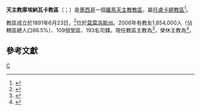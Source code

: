 {{Refimprove|time=2019-09-29T06:39:03+00:00}}
{{NoteTA
|1=zh-hk:雷蒙; zh-tw:雷孟;
}}
{{Infobox Roman Catholic diocese
|Roman Catholic Diocese of = 天主教庫埃納瓦卡教區
|Latin name of diocese = Dioecesis Cuernavacensis
|border = catholic
|image = BackCathedralCV.JPG
|caption =聖母升天主教座堂
|location = [[墨西哥|墨西哥]]
|territory =[[莫雷洛斯州|莫雷洛斯州]]
|population = 1,854,000
|rite = 拉丁禮
|patron = 
|province = [[天主教托盧卡總教區|托盧卡]]
|established = 1891年
|cathedral = 聖母升天主教座堂
|副主教座堂 =
|leadership = 主教
|website =[http://www.diocesisdecuernavaca.org.mx/ 官方網頁]
|pope = {{incumbent pope}}
|ordinary = {{link-es|拉蒙·卡斯特羅-卡斯特羅|Ramón Castro Castro}}
|coadjutor bishop = 
|auxiliary =
|emeritus = {{link-en|傅倫里·奧爾韋拉-奧喬阿|Florencio Olvera Ochoa}}
}}

'''天主教庫埃納瓦卡教區'''（{{lang-la|Dioecesis Cuernavacensis}}；{{lang-es|Diócesis de Cuernavaca}}）是[[墨西哥|墨西哥]]一個[[羅馬天主教|羅馬天主教]][[教區|教區]]，屬[[天主教托盧卡總教區|托盧卡總教區]]<ref>{{cite press release |title=Resignations and Appointments, 28.09.2019 |url=https://press.vatican.va/content/salastampa/en/bollettino/pubblico/2019/09/28/190928d.html |publisher=Holy See Press Office |accessdate=2019-09-28 |archiveurl=https://web.archive.org/web/20190928120449/https://press.vatican.va/content/salastampa/en/bollettino/pubblico/2019/09/28/190928d.html |archivedate=2019-09-28 |language=en |date=2019-09-28 |dead-url=no }}</ref>。

教區成立於1891年6月23日，<ref>{{Cite web |url=http://www.diocesisdecuernavaca.org.mx/Diocesis_de_Cuernavaca/Historia.html |title=Historia |access-date=2013-09-30 |archive-url=https://web.archive.org/web/20160305045025/http://www.diocesisdecuernavaca.org.mx/Diocesis_de_Cuernavaca/Historia.html |archive-date=2016-03-05 |dead-url=yes }}</ref>位於[[莫雷洛斯州|莫雷洛斯州]]。2006年有教友1,854,000人（佔轄區總人口86.5%）、109個堂區、193名司鐸。現任教區主教為{{link-es|雷蒙·卡斯特羅-卡斯特羅|Ramón Castro Castro}}<ref>{{cite press release |title=RINUNCE E NOMINE, 15.05.2013 |url=https://press.vatican.va/content/salastampa/it/bollettino/pubblico/2013/05/15/0299/00680.html |publisher=Sala Stampa della Santa Sede |accessdate=2019-09-29 |archiveurl=https://web.archive.org/web/20190929063659/https://press.vatican.va/content/salastampa/it/bollettino/pubblico/2013/05/15/0299/00680.html |archivedate=2019-09-29 |language=it |date=2013-05-15 |dead-url=no }}</ref>，榮休主教為{{link-en|傅倫里·奧爾韋拉-奧喬阿|Florencio Olvera Ochoa}}<ref>{{cite press release |title=RINUNCE E NOMINE, 10.07.2009 |url=https://press.vatican.va/content/salastampa/it/bollettino/pubblico/2009/07/10/0468/01110.html |publisher=Sala Stampa della Santa Sede |accessdate=2019-09-29 |archiveurl=https://web.archive.org/web/20190929060544/https://press.vatican.va/content/salastampa/it/bollettino/pubblico/2009/07/10/0468/01110.html |archivedate=2019-09-29 |language=it |date=2009-07-10 |dead-url=no }}</ref>。

==參考文獻==
{{reflist}}

{{墨西哥天主教教區}}
[[Category:墨西哥天主教教區|C]]